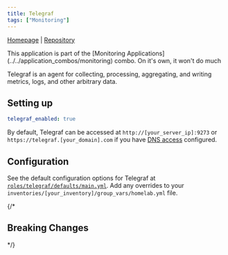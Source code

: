 ```yaml
---
title: Telegraf
tags: ["Monitoring"]
---
```



[Homepage](https://www.influxdata.com/time-series-platform/telegraf/) |
[Repository](https://github.com/influxdata/telegraf)

<Tags tags={frontmatter.tags} />

<Aside>
	This application is part of the [Monitoring Applications](../../application_combos/monitoring) combo.
  On it's own, it won't do much
</Aside>

Telegraf is an agent for collecting, processing, aggregating, and writing metrics, logs, and other arbitrary data.

## Setting up

```yaml title="inventories/homelab/group_vars/homelab.yml"
telegraf_enabled: true
```

By default, Telegraf can be accessed at `http://[your_server_ip]:9273` or `https://telegraf.[your_domain].com` if you have [DNS access](../../guides/dns-access/) configured.

## Configuration

See the default configuration options for Telegraf at [`roles/telegraf/defaults/main.yml`](https://github.com/Dylancyclone/ansible-homelab-orchestration/blob/main/roles/telegraf/defaults/main.yml).
Add any overrides to your `inventories/[your_inventory]/group_vars/homelab.yml` file.

{/* 

## Breaking Changes

*/}